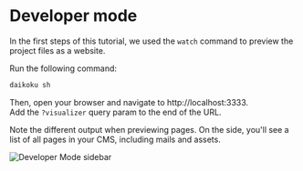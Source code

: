 
# Developer mode

In the first steps of this tutorial, we used the `watch` command to preview the project files as a website.

Run the following command:

```sh
daikoku sh
```

Then, open your browser and navigate to http://localhost:3333.  
Add the `?visualizer` query param to the end of the URL.

Note the different output when previewing pages. On the side, you'll see a list of all pages in your CMS, including mails and assets.

<div style={{textAlign: 'center', maxWidth: 600 }}>
  <img
    src={DeveloperMode}
    alt="Developer Mode sidebar"
  />
</div>
